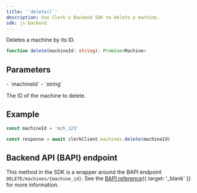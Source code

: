 ```yaml
---
title: '`delete()`'
description: Use Clerk's Backend SDK to delete a machine.
sdk: js-backend
---
```


Deletes a machine by its ID.

```ts {{ prettier: false }}
function delete(machineId: string): Promise<Machine>
```

## Parameters

<Properties>
  - `machineId`
  - `string`

  The ID of the machine to delete.
</Properties>

## Example

<Include src="_partials/backend/usage" />

```ts
const machineId = 'mch_123'

const response = await clerkClient.machines.delete(machineId)
```

## Backend API (BAPI) endpoint

This method in the SDK is a wrapper around the BAPI endpoint `DELETE/machines/{machine_id}`. See the [BAPI reference](/docs/reference/backend-api/tag/machines/delete/machines/%7Bmachine_id%7D){{ target: '_blank' }} for more information.
